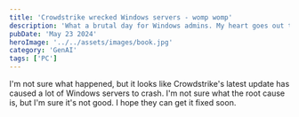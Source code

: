 ```yaml
---
title: 'Crowdstrike wrecked Windows servers - womp womp'
description: 'What a brutal day for Windows admins. My heart goes out to infra operators...'
pubDate: 'May 23 2024'
heroImage: '../../assets/images/book.jpg'
category: 'GenAI'
tags: ['PC']
---
```


I'm not sure what happened, but it looks like Crowdstrike's latest update has caused a lot of Windows servers to crash. I'm not sure what the root cause is, but I'm sure it's not good. I hope they can get it fixed soon.
